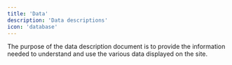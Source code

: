 ```yaml
---
title: 'Data'
description: 'Data descriptions'
icon: 'database'
---
```


The purpose of the data description document is to provide the information needed to understand and use the various data displayed on the site.

<AccordionGroup>
<ForSalePrice />
<ListedPrice />
<MarginPrice />
<MarketPrice />
<PurchasePrice />
<Profit />
<SellingPrice />
<YieldRate />
</AccordionGroup>